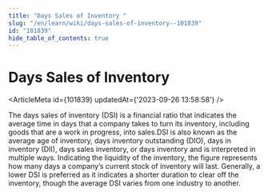 ```yaml
---
title: "Days Sales of Inventory "
slug: "/en/learn/wiki/days-sales-of-inventory--101839"
id: "101839"
hide_table_of_contents: true
---
```



# Days Sales of Inventory 

<ArticleMeta id={101839} updatedAt={'2023-09-26 13:58:58'} />
<div className='border-solid border-b border-t-0 my-4 border-[var(--ifm-color-gray-300)]' />

The days sales of inventory (DSI) is a financial ratio that indicates the average time in days that a company takes to turn its inventory, including goods that are a work in progress, into sales.DSI is also known as the average age of inventory, days inventory outstanding (DIO), days in inventory (DII), days sales  inventory, or days inventory and is interpreted in multiple ways. Indicating the liquidity of the inventory, the figure represents how many days a company’s current stock of inventory will last. Generally, a lower DSI is preferred as it indicates a shorter duration to clear off the inventory, though the average DSI varies from one industry to another.
